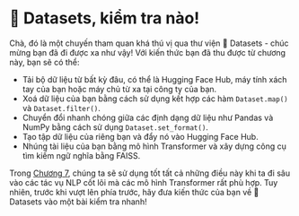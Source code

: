 # 🤗 Datasets, kiểm tra nào!

<CourseFloatingBanner
    chapter={5}
    classNames="absolute z-10 right-0 top-0"
/>

Chà, đó là một chuyến tham quan khá thú vị qua thư viện 🤗 Datasets - chúc mừng bạn đã đi được xa như vậy! Với kiến thức bạn đã thu được từ chương này, bạn sẽ có thể:

- Tải bộ dữ liệu từ bất kỳ đâu, có thể là Hugging Face Hub, máy tính xách tay của bạn hoặc máy chủ từ xa tại công ty của bạn.
- Xoá dữ liệu của bạn bằng cách sử dụng kết hợp các hàm `Dataset.map()` và `Dataset.filter()`.
- Chuyển đổi nhanh chóng giữa các định dạng dữ liệu như Pandas và NumPy bằng cách sử dụng `Dataset.set_format()`.
- Tạo tập dữ liệu của riêng bạn và đẩy nó vào Hugging Face Hub.
- Nhúng tài liệu của bạn bằng mô hình Transformer và xây dựng công cụ tìm kiếm ngữ nghĩa bằng FAISS.

Trong [Chương 7](/course/chapter7), chúng ta sẽ sử dụng tốt tất cả những điều này khi ta đi sâu vào các tác vụ NLP cốt lõi mà các mô hình Transformer rất phù hợp. Tuy nhiên, trước khi vượt lên phía trước, hãy đưa kiến thức của bạn về 🤗 Datasets vào một bài kiểm tra nhanh!
